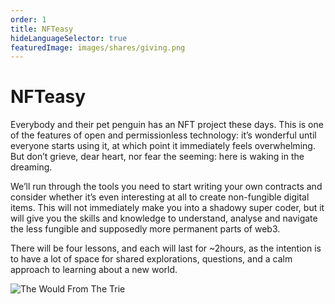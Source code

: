 ```yaml
---
order: 1
title: NFTeasy
hideLanguageSelector: true
featuredImage: images/shares/giving.png
---
```


# NFTeasy

Everybody and their pet penguin has an NFT project these days. This is one of the features of open and permissionless technology: it’s wonderful until everyone starts using it, at which point it immediately feels overwhelming. But don’t grieve, dear heart, nor fear the seeming: here is waking in the dreaming. 

We’ll run through the tools you need to start writing your own contracts and consider whether it’s even interesting at all to create non-fungible digital items. This will not immediately make you into a shadowy super coder, but it will give you the skills and knowledge to understand, analyse and navigate the less fungible and supposedly more permanent parts of web3.

There will be four lessons, and each will last for ~2hours, as the intention is to have a lot of space for shared explorations, questions, and a calm approach to learning about a new world.

![The Would From The Trie](/images/build/digital-tree.jpg)